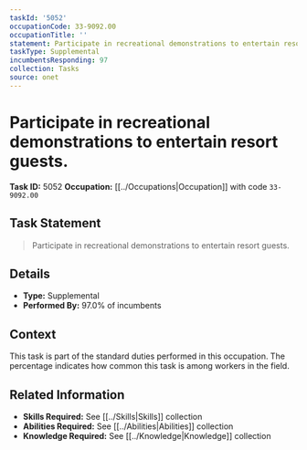 ```yaml
---
taskId: '5052'
occupationCode: 33-9092.00
occupationTitle: ''
statement: Participate in recreational demonstrations to entertain resort guests.
taskType: Supplemental
incumbentsResponding: 97
collection: Tasks
source: onet
---
```

# Participate in recreational demonstrations to entertain resort guests.

**Task ID:** 5052
**Occupation:** [[../Occupations|Occupation]] with code `33-9092.00`

## Task Statement

> Participate in recreational demonstrations to entertain resort guests.

## Details

- **Type:** Supplemental
- **Performed By:** 97.0% of incumbents

## Context

This task is part of the standard duties performed in this occupation. The percentage indicates how common this task is among workers in the field.

## Related Information

- **Skills Required:** See [[../Skills|Skills]] collection
- **Abilities Required:** See [[../Abilities|Abilities]] collection
- **Knowledge Required:** See [[../Knowledge|Knowledge]] collection
